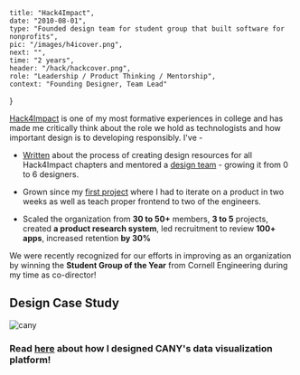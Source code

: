     title: "Hack4Impact",
    date: "2010-08-01",
    type: "Founded design team for student group that built software for nonprofits",
    pic: "/images/h4icover.png",
    next: "",
    time: "2 years",
    header: "/hack/hackcover.png",
    role: "Leadership / Product Thinking / Mentorship",
    context: "Founding Designer, Team Lead"
}

[Hack4Impact](https://cornellh4i.org) is one of my most formative experiences in college and has made me critically think about the role we hold as technologists and how important design is to developing responsibly. I've -

- [Written](https://medium.com/hack4impact/reflecting-on-hack4impact-design-as-a-national-director-a5ce7d5dbf63) about the process of creating design resources for all Hack4Impact chapters and mentored a [design team](https://medium.com/cornellh4i) - growing it from 0 to 6 designers.

- Grown since my [first project](https://old.connie-liu.me/#/habitat) where I had to iterate on a product in two weeks as well as teach proper frontend to two of the engineers.

- Scaled the organization from **30 to 50+** members, **3 to 5** projects, created **a product research system**, led recruitment to review **100+ apps**, increased retention **by 30%**

We were recently recognized for our efforts in improving as an organization by winning the **Student Group of the Year** from Cornell Engineering during my time as co-director!

## Design Case Study

![cany](hack/cany.png)

### Read [here](https://medium.com/cornellh4i/creating-a-visualization-platform-for-prison-complaints-a-design-case-study-55e25e2d3277) about how I designed CANY's data visualization platform!
